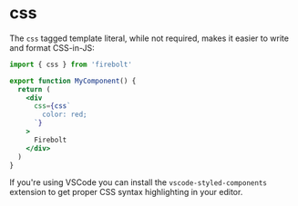 
# css

The `css` tagged template literal, while not required, makes it easier to write and format CSS-in-JS:

```jsx lineNumbers
import { css } from 'firebolt'

export function MyComponent() {
  return (
    <div
      css={css`
        color: red;
      `}
    >
      Firebolt
    </div>
  )
}
```

If you're using VSCode you can install the `vscode-styled-components` extension to get proper CSS syntax highlighting in your editor.
